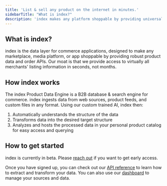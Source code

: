 ```yaml
---
title: 'List & sell any product on the internet in minutes.'
sidebarTitle: "What is index?"
description: 'index makes any platform shoppable by providing universal product data and order APIs - fueling shopping experiences for marketplaces, media, and social commerce.'
---
```


## What is index?

index is the data layer for commerce applications, designed to make any marketplace, media platform, or app shoppable by providing robust product data and order APIs. Our moat is that we provide access to virtually all merchants' listing information in seconds, not months.


## How index works

The index Product Data Engine is a B2B database & search engine for commerce. index ingests data from web sources, product feeds, and custom files in any format. 
Using our custom trained AI, index then:

1. Automatically understands the structure of the data
2. Transforms data into the desired target structure
3. Analyzes and hosts the processed data in your personal product catalog for easy access and querying

## How to get started

index is currently in beta. Please [reach out](https://calendar.app.google/jQVSUAfNheaqS9JE6) if you want to get early access.

Once you have signed up, you can check out our [API reference](/api-reference/get-started) to learn how to extract and transform your data. You can also use our [dashboard](https://dashboard.index-commerce.com) to manage your sources and data.